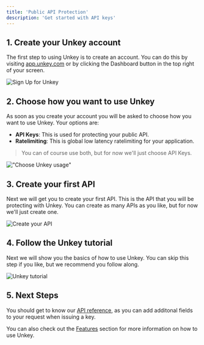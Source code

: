 ```yaml
---
title: 'Public API Protection'
description: 'Get started with API keys'
---
```


## 1. Create your Unkey account

The first step to using Unkey is to create an account. You can do this by visiting [app.unkey.com](https://app.unkey.com) or by clicking the Dashboard button in the top right of your screen.

  ![Sign Up for Unkey](../images/sign-up.png)


## 2. Choose how you want to use Unkey

As soon as you create your account you will be asked to choose how you want to use Unkey. Your options are:

- **API Keys**: This is used for protecting your public API.
- **Ratelimiting**: This is global low latency ratelimiting for your application.

> You can of course use both, but for now we'll just choose API Keys.

!["Choose Unkey usage"](../images/choose-unkey.png)


## 3. Create your first API

Next we will get you to create your first API. This is the API that you will be protecting with Unkey. You can create as many APIs as you like, but for now we'll just create one.


![Create your API](../images/create-first-api.png)


## 4. Follow the Unkey tutorial

Next we will show you the basics of how to use Unkey. You can skip this step if you like, but we recommend you follow along.


![Unkey tutorial](../images/create-root-key.png)


## 5. Next Steps

You should get to know our [API reference](/api-reference/authentication), as you can add additonal fields to your request when issuing a key.

You can also check out the [Features](/apis/features/ratelimiting) section for more information on how to use Unkey.
